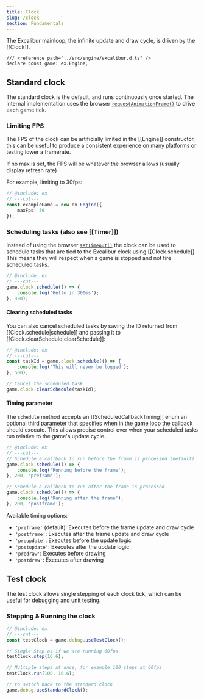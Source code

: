 ```yaml
---
title: Clock
slug: /clock
section: Fundamentals
---
```


The Excalibur mainloop, the infinite update and draw cycle, is driven by the [[Clock]].

```twoslash include ex
/// <reference path="../src/engine/excalibur.d.ts" />
declare const game: ex.Engine;
```

## Standard clock

The standard clock is the default, and runs continuously once started. The internal implementation uses the browser [`requestAnimationFrame()`](https://developer.mozilla.org/en-US/docs/Web/API/window/requestAnimationFrame) to drive each game tick.

### Limiting FPS

The FPS of the clock can be artificially limited in the [[Engine]] constructor, this can be useful to produce a consistent experience on many platforms or testing lower a framerate.

If no max is set, the FPS will be whatever the browser allows (usually display refresh rate)

For example, limiting to 30fps:

```ts twoslash
// @include: ex
// ---cut---
const exampleGame = new ex.Engine({
    maxFps: 30
});
```

### Scheduling tasks (also see [[Timer]])

Instead of using the browser [`setTimeout()`](https://developer.mozilla.org/en-US/docs/Web/API/setTimeout) the clock can be used to 
schedule tasks that are tied to the Excalibur clock using [[Clock.schedule]]. This means they will respect when a game is stopped and not fire scheduled tasks.

```ts twoslash
// @include: ex
// ---cut---
game.clock.schedule(() => {
    console.log('Hello in 300ms');
}, 300);
```

#### Clearing scheduled tasks

You can also cancel scheduled tasks by saving the ID returned from [[Clock.schedule|schedule]] and passing it to [[Clock.clearSchedule|clearSchedule]]:

```ts twoslash
// @include: ex
// ---cut---
const taskId = game.clock.schedule(() => {
    console.log('This will never be logged');
}, 500);

// Cancel the scheduled task
game.clock.clearSchedule(taskId);
```


#### Timing parameter

The `schedule` method accepts an [[ScheduledCallbackTiming]] enum an optional third parameter that specifies when in the game loop the callback should execute. This allows precise control over when your scheduled tasks run relative to the game's update cycle.

```ts twoslash
// @include: ex
// ---cut---
// Schedule a callback to run before the frame is processed (default)
game.clock.schedule(() => {
    console.log('Running before the frame');
}, 200, 'preframe');

// Schedule a callback to run after the frame is processed
game.clock.schedule(() => {
    console.log('Running after the frame');
}, 200, 'postframe');
```

Available timing options:
- `'preframe'` (default): Executes before the frame update and draw cycle
- `'postframe'`: Executes after the frame update and draw cycle
- `'preupdate'`: Executes before the update logic
- `'postupdate'`: Executes after the update logic
- `'predraw'`: Executes before drawing
- `'postdraw'`: Executes after drawing


## Test clock

The test clock allows single stepping of each clock tick, which can be useful for debugging and unit testing.

### Stepping & Running the clock

```ts twoslash
// @include: ex
// ---cut---
const testClock = game.debug.useTestClock();

// Single Step as if we are running 60fps
testClock.step(16.6);

// Multiple steps at once, for example 100 steps at 60fps
testClock.run(100, 16.6);

// to switch back to the standard clock
game.debug.useStandardClock();
```
